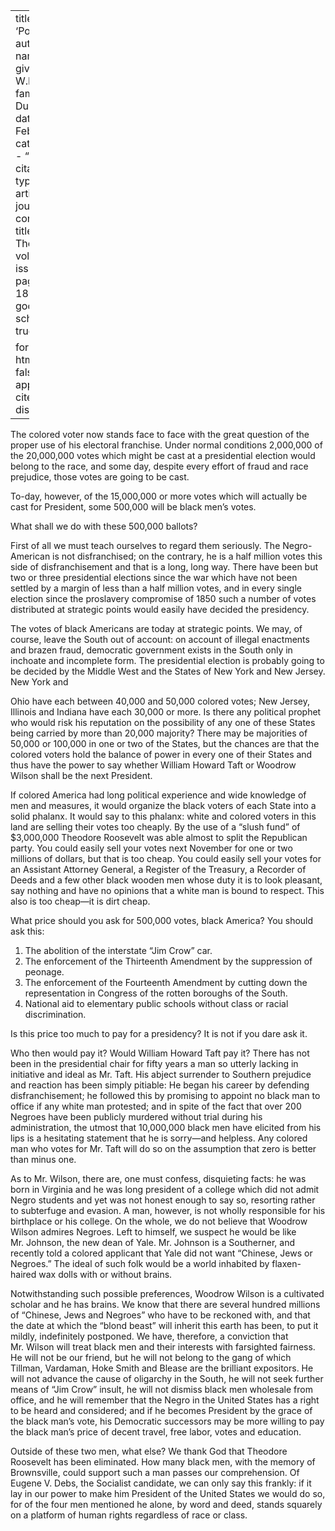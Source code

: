 
---
title: 'Politics'
author:
  - name:
      given: W.E.B.
      family: Du Bois
date: Feb. 1912
categories: 
  - ""
citation: 
  type: article-journal
  container-title: The Crisis
  volume: 4
  issue: 4
  page: 180-181
google-scholar: true

format:
  html:
    toc: false
    appendix-cite-as: display
---


The colored voter now stands face to face with the great question of the proper use of his electoral franchise. Under normal conditions 2,000,000 of the 20,000,000 votes which might be cast at a presidential election would belong to the race, and some day, despite every effort of fraud and race prejudice, those votes are going to be cast.

To-day, however, of the 15,000,000 or more votes which will actually be cast for President, some 500,000 will be black men's votes.

What shall we do with these 500,000 ballots?

First of all we must teach ourselves to regard them seriously. The Negro-American is not disfranchised; on the contrary, he is a half million votes this side of disfranchisement and that is a long, long way. There have been but two or three presidential elections since the war which have not been settled by a margin of less than a half million votes, and in every single election since the proslavery compromise of 1850 such a number of votes distributed at strategic points would easily have decided the presidency.

The votes of black Americans are today at strategic points. We may, of course, leave the South out of account: on account of illegal enactments and brazen fraud, democratic government exists in the South only in inchoate and incomplete form. The presidential election is probably going to be decided by the Middle West and the States of New York and New Jersey. New York and

Ohio have each between 40,000 and 50,000 colored votes; New Jersey, Illinois and Indiana have each 30,000 or more. Is there any political prophet who would risk his reputation on the possibility of any one of these States being carried by more than 20,000 majority? There may be majorities of 50,000 or 100,000 in one or two of the States, but the chances are that the colored voters hold the balance of power in every one of their States and thus have the power to say whether William Howard Taft or Woodrow Wilson shall be the next President.

If colored America had long political experience and wide knowledge of men and measures, it would organize the black voters of each State into a solid phalanx. It would say to this phalanx: white and colored voters in this land are selling their votes too cheaply. By the use of a "slush fund" of $3,000,000 Theodore Roosevelt was able almost to split the Republican party. You could easily sell your votes next November for one or two millions of dollars, but that is too cheap. You could easily sell your votes for an Assistant Attorney General, a Register of the Treasury, a Recorder of Deeds and a few other black wooden men whose duty it is to look pleasant, say nothing and have no opinions that a white man is bound to respect. This also is too cheap---it is dirt cheap.

What price should you ask for 500,000 votes, black America? You should ask this:

1. The abolition of the interstate "Jim Crow" car.  
2. The enforcement of the Thirteenth Amendment by the suppression of peonage.
3. The enforcement of the Fourteenth Amendment by cutting down the representation in Congress of the rotten boroughs of the South.  
4. National aid to elementary public schools without class or racial discrimination.

Is this price too much to pay for a presidency? It is not if you dare ask it.

Who then would pay it? Would William Howard Taft pay it? There has not been in the presidential chair for fifty years a man so utterly lacking in initiative and ideal as Mr. Taft. His abject surrender to Southern prejudice and reaction has been simply pitiable: He began his career by defending disfranchisement; he followed this by promising to appoint no black man to office if any white man protested; and in spite of the fact that over 200 Negroes have been publicly murdered without trial during his administration, the utmost that 10,000,000 black men have elicited from his lips is a hesitating statement that he is sorry---and helpless. Any colored man who votes for Mr. Taft will do so on the assumption that zero is better than minus one.

As to Mr. Wilson, there are, one must confess, disquieting facts: he was born in Virginia and he was long president of a college which did not admit Negro students and yet was not honest enough to say so, resorting rather to subterfuge and evasion. A man, however, is not wholly responsible for his birthplace or his college. On the whole, we do not believe that Woodrow Wilson admires Negroes. Left to himself, we suspect he would be like Mr. Johnson, the new dean of Yale. Mr. Johnson is a Southerner, and recently told a colored applicant that Yale did not want "Chinese, Jews or Negroes." The ideal of such folk would be a world inhabited by flaxen-haired wax dolls with or without brains.



Notwithstanding such possible preferences, Woodrow Wilson is a cultivated scholar and he has brains. We know that there are several hundred millions of "Chinese, Jews and Negroes" who have to be reckoned with, and that the date at which the "blond beast" will inherit this earth has been, to put it mildly, indefinitely postponed. We have, therefore, a conviction that Mr. Wilson will treat black men and their interests with farsighted fairness. He will not be our friend, but he will not belong to the gang of which Tillman, Vardaman, Hoke Smith and Blease are the brilliant expositors. He will not advance the cause of oligarchy in the South, he will not seek further means of "Jim Crow" insult, he will not dismiss black men wholesale from office, and he will remember that the Negro in the United States has a right to be heard and considered; and if he becomes President by the grace of the black man's vote, his Democratic successors may be more willing to pay the black man's price of decent travel, free labor, votes and education.



Outside of these two men, what else? We thank God that Theodore Roosevelt has been eliminated. How many black men, with the memory of Brownsville, could support such a man passes our comprehension. Of Eugene V. Debs, the Socialist candidate, we can only say this frankly: if it lay in our power to make him President of the United States we would do so, for of the four men mentioned he alone, by word and deed, stands squarely on a platform of human rights regardless of race or class.


